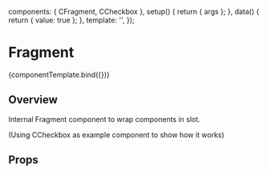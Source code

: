 
<Meta title="Components/Low level/Fragment" component={CFragment} />

<!--- Component template -->

  components: { CFragment, CCheckbox },
  setup() {
    return { args };
  },
  data() {
    return { value: true };
  },
  template:
    '<CFragment v-bind="args"><CCheckbox v-bind="args" :wrap="false" v-model="value"></CCheckbox></CFragment>',
});

<!--- Component documentation -->

# Fragment

<Canvas withSource="open">
  <Story name="Overview">{componentTemplate.bind({})}</Story>
</Canvas>

## Overview

Internal Fragment component to wrap components in slot.

(Using CCheckbox as example component to show how it works)

## Props

<ArgsTable story="Overview" />
